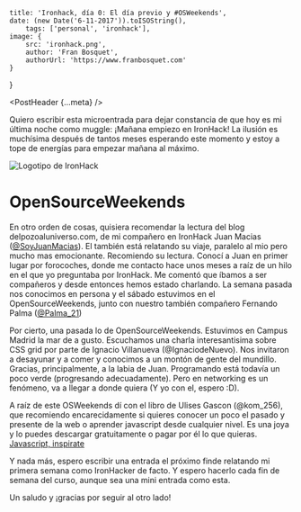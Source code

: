 
	title: 'Ironhack, día 0: El día previo y #OSWeekends',
	date: (new Date('6-11-2017')).toISOString(),
		tags: ['personal', 'ironhack'],
	image: {
		src: 'ironhack.png',
		author: 'Fran Bosquet',
		authorUrl: 'https://www.franbosquet.com'
	}
}

<PostHeader {...meta} />

Quiero escribir esta microentrada para dejar constancia de que hoy es mi última noche como muggle: ¡Mañana empiezo en IronHack! La ilusión es muchísima después de tantos meses esperando este momento y estoy a tope de energías para empezar mañana al máximo.

![Logotipo de IronHack](/images/ironhack.png)

# OpenSourceWeekends

En otro orden de cosas, quisiera recomendar la lectura del blog delpozoaluniverso.com, de mi compañero en IronHack Juan Macias ([@SoyJuanMacias](https://twitter.com/SoyJuanMacias)). El también está relatando su viaje, paralelo al mio pero mucho mas emocionante. Recomiendo su lectura. Conocí a Juan en primer lugar por forocoches, donde me contacto hace unos meses a raíz de un hilo en el que yo preguntaba por IronHack. Me comentó que íbamos a ser compañeros y desde entonces hemos estado charlando. La semana pasada nos conocimos en persona y el sábado estuvimos en el OpenSourceWeekends, junto con nuestro también compañero Fernando Palma ([@Palma_21](https://twitter.com/Palma_21))

Por cierto, una pasada lo de OpenSourceWeekends. Estuvimos en Campus Madrid la mar de a gusto. Escuchamos una charla interesantisima sobre CSS grid por parte de Ignacio Villanueva (@IgnaciodeNuevo). Nos invitaron a desayunar y a comer y conocimos a un montón de gente del mundillo. Gracias, principalmente, a la labia de Juan. Programando está todavía un poco verde (progresando adecuadamente). Pero en networking es un fenómeno, va a llegar a donde quiera (Y yo con el, espero :D).

A raíz de este OSWeekends dí con el libro de Ulises Gascon (@kom_256), que recomiendo encarecidamente si quieres conocer un poco el pasado y presente de la web o aprender javascript desde cualquier nivel. Es una joya y lo puedes descargar gratuitamente o pagar por él lo que quieras. [Javascript, inspirate](https://leanpub.com/javascript-inspirate)

Y nada más, espero escribir una entrada el próximo finde relatando mi primera semana como IronHacker de facto. Y espero hacerlo cada fin de semana del curso, aunque sea una mini entrada como esta.

Un saludo y ¡gracias por seguir al otro lado!